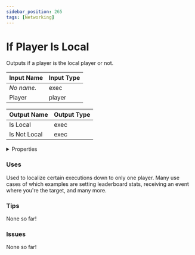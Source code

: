 ```yaml
---
sidebar_position: 265
tags: [Networking]
---
```


# If Player Is Local

Outputs if a player is the local player or not.




<EsbSvg />

| Input Name | Input Type |
|-----------|-----------|
| *No name.* | exec |
| Player | player |

| Output Name | Output Type |
|-----------|-----------|
| Is Local | exec |
| Is Not Local | exec |


<details>
  <summary>Properties</summary>
  <div>
    <div>
    <table>
      <thead>
        <tr>
          <th>Is beta required?</th>
          <th>❌</th>
        </tr>
        <tr>
          <th>Is this chip a trolling risk?</th>
          <th>❌</th>
        </tr>
        <tr>
          <th>Chip UUID</th>
          <th>c7643011-f320-4155-89b8-d693730c1935</th>
        </tr>
      </thead>
    </table>
    </div>
  </div>
</details>

### Uses

Used to localize certain executions down to only one player. Many use cases of which examples are setting leaderboard stats, receiving an event where you're the target, and many more.

### Tips

None so far!

### Issues

None so far!
